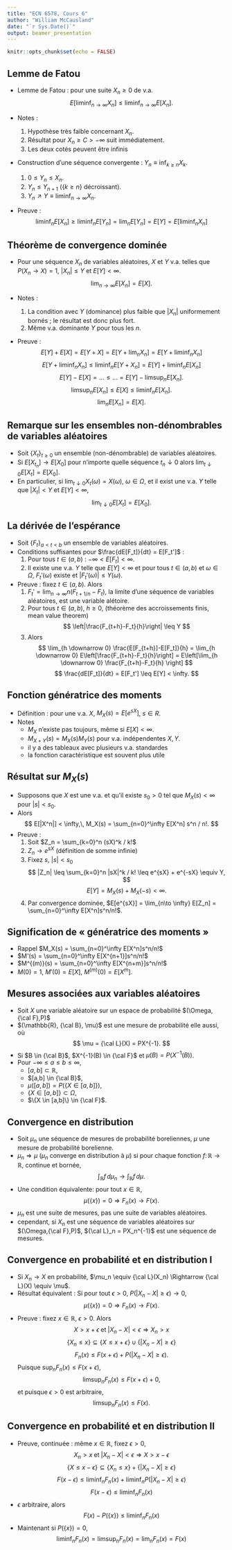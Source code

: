 ```yaml
---
title: "ECN 6578, Cours 6"
author: "William McCausland"
date: "`r Sys.Date()`"
output: beamer_presentation
---
```


```r
knitr::opts_chunk$set(echo = FALSE)
```

## Lemme de Fatou

* Lemme de Fatou : pour une suite $X_n \geq 0$ de v.a.
$$ E[\liminf_{n\to \infty} X_n] \leq \liminf_{n\to \infty} E[X_n]. $$

* Notes :
    1. Hypothèse très faible concernant $X_n$.
    1. Résultat pour $X_n \geq C > -\infty$ suit immédiatement.
    1. Les deux cotés peuvent être infinis
    
* Construction d'une séquence convergente : $Y_n \equiv \inf_{k\geq n} X_k$.
    1. $0 \leq Y_n \leq X_n$.
    1. $Y_n \leq Y_{n+1}$ ($\{k \geq n\}$ décroissant).
    1. $Y_n \nearrow Y \equiv \liminf_{n\to \infty} X_n$.

* Preuve :
$$ \liminf_n E[X_n] \geq \liminf_n E[Y_n] = \lim_n E[Y_n] = E[Y] = E[\liminf_n X_n] $$

## Théorème de convergence dominée

* Pour une séquence $X_n$ de variables aléatoires, $X$ et $Y$ v.a. telles que
$P(X_n \to X) = 1$, $|X_n| \leq Y$ et $E[Y] < \infty$.
$$ \lim_{n\to \infty} E[X_n] = E[X]. $$

* Notes :
    1. La condition avec $Y$ (dominance) plus faible que $|X_n|$ uniformement bornés ; le résultat est donc plus fort.
    1. Même v.a. dominante $Y$ pour tous les $n$.

* Preuve :
$$ E[Y] + E[X] = E[Y+X] = E[Y+\lim_n X_n] = E[Y+\liminf_n X_n] $$
$$ E[Y+\liminf_n X_n] \leq \liminf_n E[Y+X_n] = E[Y] + \liminf_n E[X_n] $$
$$ E[Y] - E[X] = \ldots \leq \ldots = E[Y] - \limsup_n E[X_n]. $$
$$ \limsup_n E[X_n] \leq E[X] \leq \liminf_n E[X_n]. $$
$$ \lim_n E[X_n] = E[X]. $$

## Remarque sur les ensembles non-dénombrables de variables aléatoires

* Soit $\{X_t\}_{t\geq 0}$ un ensemble (non-dénombrable) de variables aléatoires.
* Si $E[X_{t_n}] \to E[X_0]$ pour n'importe quelle séquence $t_n \downarrow 0$ alors
$\lim_{t\downarrow 0} E[X_t] = E[X_0]$.
* En particulier, si $\lim_{t \downarrow 0}X_t(\omega) = X(\omega)$, $\omega \in \Omega$,
et il exist une v.a. $Y$ telle que $|X_t| < Y$ et $E[Y] < \infty$,
$$ \lim_{t\downarrow 0} E[X_t] = E[X_0]. $$

## La dérivée de l'espérance

* Soit $\{F_t\}_{a<t<b}$ un ensemble de variables aléatoires.
* Conditions suffisantes pour $\frac{dE[F_t]}{dt} = E[F_t']$ :
    1. Pour tous $t \in (a,b)$ : $-\infty < E[F_t] < \infty$.
    1. Il existe une v.a. $Y$ telle que $E[Y] < \infty$ et pour tous $t \in (a,b)$ et $\omega \in \Omega$, $F_t'(\omega)$ existe et $|F_t'(\omega)| \leq Y(\omega)$.
* Preuve : fixez $t\in (a,b)$. Alors
    1. $F_t' = \lim_{n\to \infty} n(F_{t+1/n}-F_t)$, la limite d'une séquence de
    variables aléatoires, est une variable alétoire.
    1. Pour tous $t \in (a,b)$, $h\geq 0$,
    (théorème des accroissements finis, mean value theorem)
    $$ \left|\frac{F_{t+h}-F_t}{h}\right| \leq Y $$
    1. Alors
    $$ \lim_{h \downarrow 0} \frac{E[F_{t+h}]-E[F_t]}{h}
    = \lim_{h \downarrow 0} E\left[\frac{F_{t+h}-F_t}{h}\right]
    = E\left[\lim_{h \downarrow 0} \frac{F_{t+h}-F_t}{h} \right] $$
    $$ \frac{dE[F_t]}{dt} = E[F_t'] \leq E[Y] < \infty. $$ 

## Fonction génératrice des moments

* Définition : pour une v.a. $X$, $M_X(s) = E[e^{sX}]$, $s\in R$.
* Notes
    * $M_X$ n'existe pas toujours, même si $E[X] < \infty$.
    * $M_{X+Y}(s) = M_X(s)M_Y(s)$ pour v.a. indépendentes $X,Y$.
    * il y a des tableaux avec plusieurs v.a. standardes
    * la fonction caractéristique est souvent plus utile

## Résultat sur $M_X(s)$

* Supposons que $X$ est une v.a. et qu'il existe $s_0 > 0$ tel que $M_X(s) < \infty$ pour $|s|<s_0$.
* Alors
$$ E[|X^n|] < \infty,\, M_X(s) = \sum_{n=0}^\infty E[X^n] s^n / n!. $$
* Preuve :
    1. Soit $Z_n = \sum_{k=0}^n (sX)^k / k!$
    1. $Z_n \to e^{sX}$ (définition de somme infinie)
    1. Fixez $s$, $|s|<s_0$
    $$ |Z_n| \leq \sum_{k=0}^n |sX|^k / k! \leq e^{sX} + e^{-sX} \equiv Y, $$
    $$ E[Y] = M_X(s) + M_X(-s) < \infty. $$
    1. Par convergence dominée, $E[e^{sX}] = \lim_{n\to \infty} E[Z_n] = \sum_{n=0}^\infty E[X^n]s^n/n!$.
    
## Signification de « génératrice des moments »

* Rappel $M_X(s) = \sum_{n=0}^\infty E[X^n]s^n/n!$
* $M'(s) = \sum_{n=0}^\infty E[X^{n+1}]s^n/n!$
* $M^{(m)}(s) = \sum_{n=0}^\infty E[X^{n+m}]s^n/n!$
* $M(0) = 1$, $M'(0) = E[X]$, $M^{(m)}(0) = E[X^m]$.

## Mesures associées aux variables aléatoires

* Soit $X$ une variable aléatoire sur un espace de probabilité $(\Omega,{\cal F},P)$
* $(\mathbb{R}, {\cal B}, \mu)$ est une mesure de probabilité elle aussi, où
$$ \mu = {\cal L}(X) = PX^{-1}. $$
* Si $B \in {\cal B}$, $X^{-1}(B) \in {\cal F}$ et $\mu(B) = P(X^{-1}(B))$.
* Pour $-\infty \leq a \leq b \leq \infty$,
    * $[a,b] \subset \mathbb{R}$,
    * $[a,b] \in {\cal B}$,
    * $\mu([a,b]) = P(\{X \in [a,b]\}),$
    * $\{X \in [a,b]\} \subset \Omega$,
    * $\{X \in [a,b]\} \in {\cal F}$.

## Convergence en distribution

* Soit $\mu_n$ une séquence de mesures de probabilité boreliennes, $\mu$ une mesure de probabilité borelienne.
* $\mu_n \Rightarrow \mu$ ($\mu_n$ converge en distribution à $\mu$) si pour chaque fonction $f \colon \mathbb{R} \to \mathbb{R}$, continue et bornée,
$$ \int_{\mathbb{R}} f\, d\mu_n \to \int_{\mathbb{R}} f\, d\mu. $$
* Une condition équivalente: pour tout $x \in \mathbb{R}$,
$$ \mu(\{x\}) = 0 \Rightarrow F_n(x) \to F(x). $$
* $\mu_n$ est une suite de mesures, pas une suite de variables aléatoires.
* cependant, si $X_n$ est une séquence de variables aléatoires sur $(\Omega,{\cal F},P)$, ${\cal L}_n = PX_n^{-1}$ est une séquence de mesures.

## Convergence en probabilité et en distribution I

* Si $X_n \to X$ en probabilité,
$\mu_n \equiv {\cal L}(X_n) \Rightarrow {\cal L}(X) \equiv \mu$.
* Résultat équivalent : Si pour tout $\epsilon > 0$, $P(|X_n-X|\geq \epsilon) \to 0$,
$$ \mu(\{x\}) = 0 \Rightarrow F_n(x) \to F(x). $$
* Preuve : fixez $x \in \mathbb{R}$, $\epsilon > 0$. Alors
$$ X > x + \epsilon\;\mbox{et}\; |X_n - X| < \epsilon \Rightarrow X_n > x $$
$$ \{X_n \leq x\} \subseteq \{X \leq x + \epsilon\} \cup \{|X_n - X| \geq \epsilon\} $$
$$ F_n(x) \leq F(x+\epsilon) + P(|X_n-X| \geq \epsilon). $$
Puisque $\sup_n F_n(x) \leq F(x+\epsilon)$,
$$ \limsup_n F_n(x) \leq F(x+\epsilon) + 0, $$
et puisque $\epsilon > 0$ est arbitraire,
$$ \limsup_n F_n(x) \leq F(x). $$

## Convergence en probabilité et en distribution II

* Preuve, continuée : même $x \in \mathbb{R}$, fixez $\epsilon > 0$, 
$$ X_n > x\;\mbox{et}\; |X_n-X| < \epsilon \Rightarrow X > x - \epsilon $$
$$ \{X \leq x-\epsilon\} \subseteq \{X_n \leq x\} + \{|X_n-X| \geq \epsilon\} $$
$$ F(x-\epsilon) \leq \liminf_n F_n(x) + \liminf_n P(|X_n-X| \geq \epsilon) $$
$$ F(x-\epsilon) \leq \liminf_n F_n(x) $$
* $\epsilon$ arbitraire, alors
$$ F(x) - P(\{x\}) \leq \liminf_n F_n(x) $$
* Maintenant si $P(\{x\}) = 0$,
$$ \liminf_n F_n(x) = \limsup_n F_n(x) = \lim_n F_n(x) = F(x) $$
